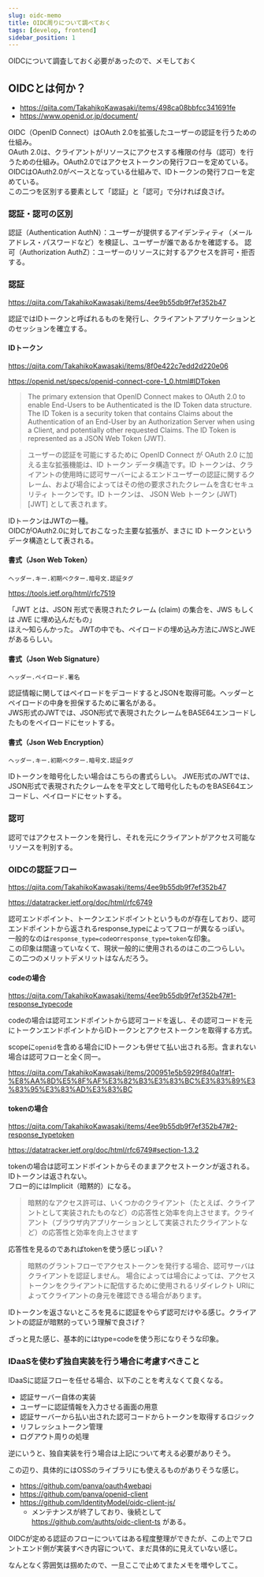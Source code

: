 ```yaml
---
slug: oidc-memo
title: OIDC周りについて調べておく
tags: [develop, frontend]
sidebar_position: 1
---
```



OIDCについて調査しておく必要があったので、メモしておく

<!-- truncate -->

<TOCInline toc={toc} minHeadingLevel={2} maxHeadingLevel={4} />

## OIDCとは何か？

- https://qiita.com/TakahikoKawasaki/items/498ca08bbfcc341691fe
- https://www.openid.or.jp/document/

OIDC（OpenID Connect）はOAuth 2.0を拡張したユーザーの認証を行うための仕組み。<br />
OAuth 2.0は、クライアントがリソースにアクセスする権限の付与（認可）を行うための仕組み。OAuth2.0ではアクセストークンの発行フローを定めている。<br />
OIDCはOAuth2.0がベースとなっている仕組みで、IDトークンの発行フローを定めている。<br />
この二つを区別する要素として「認証」と「認可」で分ければ良さげ。

### 認証・認可の区別

認証（Authentication AuthN）：ユーザーが提供するアイデンティティ（メールアドレス・パスワードなど）を検証し、ユーザーが誰であるかを確認する。
認可（Authorization AuthZ）：ユーザーのリソースに対するアクセスを許可・拒否する。

### 認証

https://qiita.com/TakahikoKawasaki/items/4ee9b55db9f7ef352b47

認証ではIDトークンと呼ばれるものを発行し、クライアントアプリケーションとのセッションを確立する。

#### IDトークン

https://qiita.com/TakahikoKawasaki/items/8f0e422c7edd2d220e06

https://openid.net/specs/openid-connect-core-1_0.html#IDToken

> The primary extension that OpenID Connect makes to OAuth 2.0 to enable End-Users to be Authenticated is the ID Token data structure. The ID Token is a security token that contains Claims about the Authentication of an End-User by an Authorization Server when using a Client, and potentially other requested Claims. The ID Token is represented as a JSON Web Token (JWT).

> ユーザーの認証を可能にするために OpenID Connect が OAuth 2.0 に加える主な拡張機能は、ID トークン データ構造です。ID トークンは、クライアントの使用時に認可サーバーによるエンドユーザーの認証に関するクレーム、および場合によってはその他の要求されたクレームを含むセキュリティ トークンです。ID トークンは、 JSON Web トークン (JWT) [JWT] として表されます。

IDトークンはJWTの一種。<br />
OIDCがOAuth2.0に対しておこなった主要な拡張が、まさに ID トークンというデータ構造として表される。

#### 書式（Json Web Token）

```
ヘッダー.キー.初期ベクター.暗号文.認証タグ
```

https://tools.ietf.org/html/rfc7519

「JWT とは、JSON 形式で表現されたクレーム (claim) の集合を、JWS もしくは JWE に埋め込んだもの」<br />
ほえ〜知らんかった。
JWTの中でも、ペイロードの埋め込み方法にJWSとJWEがあるらしい。

#### 書式（Json Web Signature）

```
ヘッダー.ペイロード.署名
```

認証情報に関してはペイロードをデコードするとJSONを取得可能。ヘッダーとペイロードの中身を担保するために署名がある。<br />
JWS形式のJWTでは、JSON形式で表現されたクレームをBASE64エンコードしたものをペイロードにセットする。

#### 書式（Json Web Encryption）

```
ヘッダー.キー.初期ベクター.暗号文.認証タグ
```

IDトークンを暗号化したい場合はこちらの書式らしい。
JWE形式のJWTでは、JSON形式で表現されたクレームをを平文として暗号化したものをBASE64エンコードし、ペイロードにセットする。

### 認可

認可ではアクセストークンを発行し、それを元にクライアントがアクセス可能なリソースを判別する。

### OIDCの認証フロー

https://qiita.com/TakahikoKawasaki/items/4ee9b55db9f7ef352b47

https://datatracker.ietf.org/doc/html/rfc6749

認可エンドポイント、トークンエンドポイントというものが存在しており、認可エンドポイントから返されるresponse_typeによってフローが異なるっぽい。<br />
一般的なのは`response_type=code`or`response_type=token`な印象。<br />
この印象は間違っていなくて、現状一般的に使用されるのはこの二つらしい。
この二つのメリットデメリットはなんだろう。

#### codeの場合

https://qiita.com/TakahikoKawasaki/items/4ee9b55db9f7ef352b47#1-response_typecode

codeの場合は認可エンドポイントから認可コードを返し、その認可コードを元にトークンエンドポイントからIDトークンとアクセストークンを取得する方式。<br />

scopeに`openid`を含める場合にIDトークンも併せて払い出される形。含まれない場合は認可フローと全く同一。

https://qiita.com/TakahikoKawasaki/items/200951e5b5929f840a1f#1-%E8%AA%8D%E5%8F%AF%E3%82%B3%E3%83%BC%E3%83%89%E3%83%95%E3%83%AD%E3%83%BC

#### tokenの場合

https://qiita.com/TakahikoKawasaki/items/4ee9b55db9f7ef352b47#2-response_typetoken

https://datatracker.ietf.org/doc/html/rfc6749#section-1.3.2

tokenの場合は認可エンドポイントからそのままアクセストークンが返される。IDトークンは返されない。<br />
フロー的にはImplicit（暗黙的）になる。

> 暗黙的なアクセス許可は、いくつかのクライアント（たとえば、クライアントとして実装されたものなど）の応答性と効率を向上させます。クライアント（ブラウザ内アプリケーションとして実装されたクライアントなど）の応答性と効率を向上させます

応答性を見るのであればtokenを使う感じっぽい？

> 暗黙のグラントフローでアクセストークンを発行する場合、認可サーバはクライアントを認証しません。 場合によっては場合によっては、アクセストークンをクライアントに配信するために使用されるリダイレクト URIによってクライアントの身元を確認できる場合があります。

IDトークンを返さないところを見るに認証をやらず認可だけやる感じ。クライアントの認証が暗黙的っていう理解で良さげ？

ざっと見た感じ、基本的にはtype=codeを使う形になりそうな印象。

### IDaaSを使わず独自実装を行う場合に考慮すべきこと

IDaaSに認証フローを任せる場合、以下のことを考えなくて良くなる。

- 認証サーバー自体の実装
- ユーザーに認証情報を入力させる画面の用意
- 認証サーバーから払い出された認可コードからトークンを取得するロジック
- リフレッシュトークン管理
- ログアウト周りの処理

逆にいうと、独自実装を行う場合は上記について考える必要がありそう。

この辺り、具体的にはOSSのライブラリにも使えるものがありそうな感じ。

- https://github.com/panva/oauth4webapi
- https://github.com/panva/openid-client
- https://github.com/IdentityModel/oidc-client-js/
  - メンテナンスが終了しており、後続として https://github.com/authts/oidc-client-ts がある。

OIDCが定める認証のフローについてはある程度整理ができたが、この上でフロントエンド側が実装すべき内容について、まだ具体的に見えていない感じ。

なんとなく雰囲気は掴めたので、一旦ここで止めてまたメモを増やしてこ。
